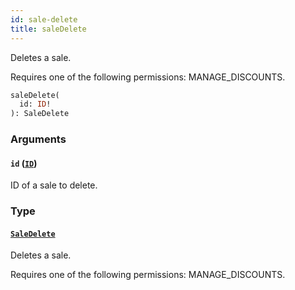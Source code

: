 ```yaml
---
id: sale-delete
title: saleDelete
---
```


Deletes a sale.

Requires one of the following permissions: MANAGE_DISCOUNTS.

```graphql
saleDelete(
  id: ID!
): SaleDelete
```

### Arguments

#### `id` ([`ID`](../../../developer/api-reference/scalars/id))

ID of a sale to delete.

### Type

#### [`SaleDelete`](../../../developer/api-reference/objects/sale-delete)

Deletes a sale.

Requires one of the following permissions: MANAGE_DISCOUNTS.
